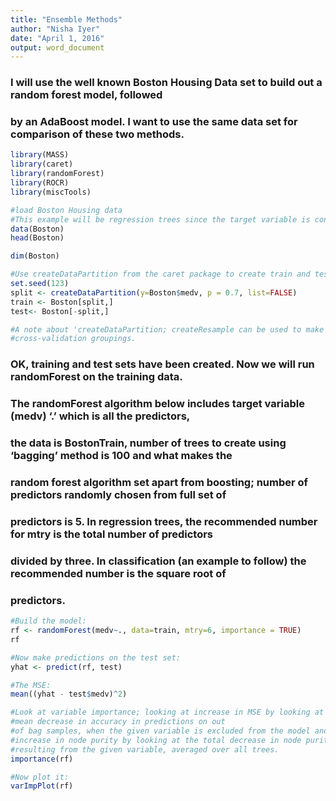 ```yaml
---
title: "Ensemble Methods"
author: "Nisha Iyer"
date: "April 1, 2016"
output: word_document
---
```


### I will use the well known Boston Housing Data set to build out a random forest model, followed
### by an AdaBoost model. I want to use the same data set for comparison of these two methods. 

```r
library(MASS)
library(caret)
library(randomForest)
library(ROCR)
library(miscTools)

#load Boston Housing data 
#This example will be regression trees since the target variable is continuous (median value).
data(Boston)
head(Boston)

dim(Boston)

#Use createDataPartition from the caret package to create train and test sets
set.seed(123)
split <- createDataPartition(y=Boston$medv, p = 0.7, list=FALSE)
train <- Boston[split,]
test<- Boston[-split,]

#A note about 'createDataPartition; createResample can be used to make a simple bootstrap and createFolds for 
#cross-validation groupings.
```
### OK, training and test sets have been created. Now we will run randomForest on the training data.

### The randomForest algorithm below includes target variable (medv) '.' which is all the predictors,
### the data is BostonTrain, number of trees to create using 'bagging' method is 100 and what makes the 
### random forest algorithm set apart from boosting; number of predictors randomly chosen from full set of
### predictors is 5. In regression trees, the recommended number for mtry is the total number of predictors
### divided by three. In classification (an example to follow) the recommended number is the square root of
### predictors. 

```r
#Build the model:
rf <- randomForest(medv~., data=train, mtry=6, importance = TRUE)
rf

#Now make predictions on the test set:
yhat <- predict(rf, test)

#The MSE:
mean((yhat - test$medv)^2)

#Look at variable importance; looking at increase in MSE by looking at
#mean decrease in accuracy in predictions on out
#of bag samples, when the given variable is excluded from the model and
#increase in node purity by looking at the total decrease in node purity 
#resulting from the given variable, averaged over all trees.
importance(rf)

#Now plot it:
varImpPlot(rf)


```
